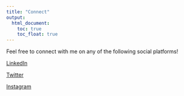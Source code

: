 ```yaml
---
title: "Connect"
output: 
  html_document:
    toc: true
    toc_float: true
---
```


Feel free to connect with me on any of the following social platforms!

[LinkedIn](https://www.linkedin.com/in/ericwanggg)

[Twitter](https://twitter.com/Ericwanggg)

[Instagram](https://www.instagram.com/ericwanggg/)
